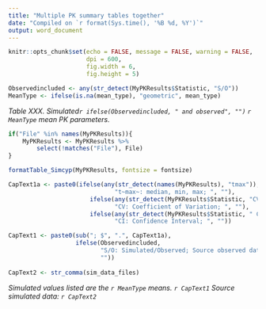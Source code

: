 ```yaml
---
title: "Multiple PK summary tables together"
date: "Compiled on `r format(Sys.time(), '%B %d, %Y')`"
output: word_document
---
```


```r

knitr::opts_chunk$set(echo = FALSE, message = FALSE, warning = FALSE, 
                      dpi = 600, 
                      fig.width = 6, 
                      fig.height = 5)

```

```r

Observedincluded <- any(str_detect(MyPKResults$Statistic, "S/O"))
MeanType <- ifelse(is.na(mean_type), "geometric", mean_type)

```

*Table XXX. Simulated`r ifelse(Observedincluded, " and observed", "")` `r MeanType` mean PK parameters.*

```r

if("File" %in% names(MyPKResults)){
    MyPKResults <- MyPKResults %>% 
        select(!matches("File"), File)
}

formatTable_Simcyp(MyPKResults, fontsize = fontsize)

```

```r

CapText1a <- paste0(ifelse(any(str_detect(names(MyPKResults), "tmax")), 
                              "t~max~: median, min, max; ", ""), 
                       ifelse(any(str_detect(MyPKResults$Statistic, "CV")),
                              "CV: Coefficient of Variation; ", ""), 
                       ifelse(any(str_detect(MyPKResults$Statistic, " CI")),
                              "CI: Confidence Interval; ", ""))

CapText1 <- paste0(sub("; $", ".", CapText1a), 
                   ifelse(Observedincluded, 
                          "S/O: Simulated/Observed; Source observed data: Clinical Study XXX; ",
                          ""))
    
CapText2 <- str_comma(sim_data_files)

```

*Simulated values listed are the `r MeanType` means. `r CapText1` Source simulated data: `r CapText2`* 


